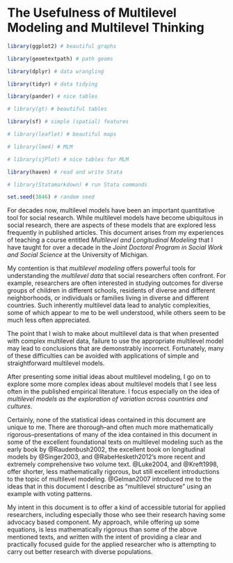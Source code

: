 # The Usefulness of Multilevel Modeling and Multilevel Thinking 

```r

library(ggplot2) # beautiful graphs

library(geomtextpath) # path geoms

library(dplyr) # data wrangling

library(tidyr) # data tidying

library(pander) # nice tables

# library(gt) # beautiful tables

library(sf) # simple (spatial) features

# library(leaflet) # beautiful maps

# library(lme4) # MLM

# library(sjPlot) # nice tables for MLM

library(haven) # read and write Stata

# library(Statamarkdown) # run Stata commands

set.seed(3846) # random seed

```

For decades now, multilevel models have been an important quantitative tool for social research. While multilevel models have become ubiquitous in social research, there are aspects of these models that are explored less frequently in published articles. This document arises from my experiences of teaching a course entitled *Multilevel and Longitudinal Modeling* that I have taught for over a decade in the *Joint Doctoral Program in Social Work and Social Science* at the University of Michigan.

My contention is that *multilevel modeling* offers powerful tools for understanding the *multilevel data* that social researchers often confront. For example, researchers are often interested in studying outcomes for diverse groups of children in different schools, residents of diverse and different neighborhoods, or individuals or families living in diverse and different countries. Such inherently multilevel data lead to analytic complexities, some of which appear to me to be well understood, while others seem to be much less often appreciated. 

The point that I wish to make about multilevel data is that when presented with complex multilevel data, failure to use the appropriate multilevel model may lead to conclusions that are demonstrably incorrect. Fortunately, many of these difficulties can be avoided with applications of simple and straightforward multilevel models. 

After presenting some initial ideas about multilevel modeling, I go on to explore some more complex ideas about multilevel models that I see less often in the published empirical literature. I focus especially on the idea of *multilevel models as the exploration of variation across countries and cultures*. 

Certainly, none of the statistical ideas contained in this document are unique to me. There are thorough--and often much more mathematically rigorous--presentations of many of the idea contained in this document in some of the excellent foundational texts on multilevel modeling such as the early book by @Raudenbush2002, the excellent book on longitudinal models by @Singer2003, and @RabeHesketh2012's more recent and extremely comprehensive two volume text. @Luke2004, and @Kreft1998, offer shorter, less mathematically rigorous, but still excellent introductions to the topic of multilevel modeling. @Gelman2007 introduced me to the ideas that in this document I describe as "multilevel structure" using an example with voting patterns.

My intent in this document is to offer a kind of accessible tutorial for applied researchers, including especially those who see their research having some advocacy based component. My approach, while offering up some equations, is less mathematically rigorous than some of the above mentioned texts, and written with the intent of providing a clear and practically focused guide for the applied researcher who is attempting to carry out better research with diverse populations.





